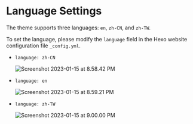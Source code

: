 # Language Settings

The theme supports three languages: `en`, `zh-CN`, and `zh-TW`.

To set the language, please modify the `language` field in the Hexo website configuration file `_config.yml`.

- `language: zh-CN`

  ![Screenshot 2023-01-15 at 8.58.42 PM](https://evan.beee.top/img/2023/01/15/1389449bbc81db402825d21d5a9c1967.png)

- `language: en`

  ![Screenshot 2023-01-15 at 8.59.21 PM](https://evan.beee.top/img/2023/01/15/e9b4d19bd6104a8c40b0737d94e913d8.png)

- `language: zh-TW`

  ![Screenshot 2023-01-15 at 9.00.00 PM](https://evan.beee.top/img/2023/01/15/77933a4bd8e669ccdea4e5ba16071c8e.png)



